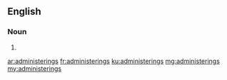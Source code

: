 ==English==

===Noun===
{{head|en}}

# {{plural of|administering}}

[[ar:administerings]]
[[fr:administerings]]
[[ku:administerings]]
[[mg:administerings]]
[[my:administerings]]